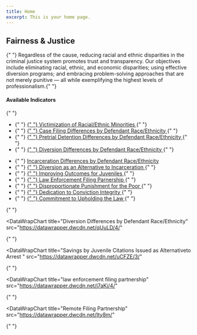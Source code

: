 ```yaml
---
title: Home
excerpt: This is your home page.
---
```



<Section py="2|4|8|10">
  <Container>
    <Flexbox
      flexDirection="column"
      alignItems="center|flex-start"
      textAlign="center|left"
    >
      <H1 m="0" fontWeight="extrabold" lineHeight="tight">
        Fairness & Justice
      </H1>
      <Section maxWidth="750px">
        <P>
          {" "}
          Regardless of the cause, reducing racial and ethnic disparities in the criminal justice system promotes trust and transparency. Our objectives include eliminating racial, ethnic, and economic disparities; using effective diversion programs; and embracing problem-solving approaches that are not merely punitive — all while exemplifying the highest levels of professionalism.{" "}
        </P>
      </Section>
    </Flexbox>
    <Grid col="1|2" gap="1|1|1" alignItems="center">
      <P>
        <H4 m="0">Available Indicators </H4>{" "}
        <ul>
          <li>
            {" "}
            <a href="#victim-race-eth">
              {" "}
              Victimization of Racial/Ethnic Minorities
            </a>{" "}
          </li>
          <li>
            {" "}
            <a href="#case-filing-diff">
              {" "}
              Case Filing Differences by Defendant Race/Ethnicity
            </a>{" "}
          </li>
          <li>
            {" "}
            <a href="#pretrial-detention-diff">
              {" "}
              Pretrial Detention Differences by Defendant Race/Ethnicity
            </a>{" "}
          </li>
                            <li>
            {" "}
            <a href="#diversion-diff">
              {" "}
              Diversion Differences by Defendant Race/Ethnicity
            </a>{" "}
          </li>
        </ul>
      </P>
      <P>
        <ul>
          <li>
            {" "}
            <a href="#incarceration-diff">
              Incarceration Differences by Defendant Race/Ethnicity
            </a>
          </li>
          <li>
            {" "}
            <a href="#diversion-as-an-alternative">
              {" "}
              Diversion as an Alternative to Incarceration
            </a>{" "}
          </li>
          <li>
            {" "}
            <a href="#improving-civil-citations">
              {" "}
              Improving Outcomes for Juveniles
            </a>{" "}
          </li>
          <li>
            {" "}
            <a href="#law-enforcement-filing-partnership">
              {" "}
              Law Enforcement Filing Parnership
            </a>{" "}
          </li>
          <li>
            {" "}
            <a href="#disproportionate-punishment">
              {" "}
              Disproportionate Punishment for the Poor
            </a>{" "}
          </li>
                    <li>
            {" "}
            <a href="#dedication-conviction">
              {" "}
              Dedication to Conviction Integrity
            </a>{" "}
          </li>
          <li>
            {" "}
            <a href="#le-accountability">
              {" "}
              Commitment to Upholding the Law
            </a>{" "}
          </li>
        </ul>{" "}
      </P>
    </Grid>


  </Container>
</Section>


<Container>


<Section maxWidth="750px">


<DataWrapChart
  title="Victimization of Racial/Ethnic Minorities"
  src="https://datawrapper.dwcdn.net/QfFrl/3/"
/>

<a name="victim-race-eth"> </a>

<DataWrapChart src="https://datawrapper.dwcdn.net/M2JZh/" />

<Box mb="20"> </Box>

<DataWrapChart
  title="Case Filing Differences by Defendant Race/Ethnicity"
  src="https://datawrapper.dwcdn.net/QEziS/3/"
/>

<a name="case-filing-diff"> </a>

<DataWrapChart src="https://datawrapper.dwcdn.net/AcpkN/3/" />
<DataWrapChart src="https://datawrapper.dwcdn.net/DlSps/3/" />

<Box mb="20"> </Box>

<DataWrapChart
  title="Pretrial Detention Differences by Defendant Race/Ethnicity"
  src="https://datawrapper.dwcdn.net/ukep8/5/"
/>

<a name="pretrial-detention-diff"> </a>

<DataWrapChart src="https://datawrapper.dwcdn.net/4jumi/" />
<DataWrapChart src="https://datawrapper.dwcdn.net/o4OvY/" />

<Box mb="20"> </Box>

<DataWrapChart
  title="Diversion Differences by Defendant Race/Ethnicity"
  src="https://datawrapper.dwcdn.net/qUuLD/4/"
>
  {" "}
</DataWrapChart>

<a name="diversion-diff"> </a>

<DataWrapChart src="https://datawrapper.dwcdn.net/HTBZB/" />
<DataWrapChart src="https://datawrapper.dwcdn.net/2HGA9/" />
<DataWrapChart src="https://datawrapper.dwcdn.net/A6rvd/" />
<DataWrapChart src="https://datawrapper.dwcdn.net/jZ04P/" />

<Box mb="20"> </Box>

<DataWrapChart
  title="Incarceration Differences by Defendant Race/Ethnicity"
  src="https://datawrapper.dwcdn.net/peRUt/2/"
/>

<a name="incarceration-diff"> </a>

<DataWrapChart src="https://datawrapper.dwcdn.net/CReAm/" />
<DataWrapChart src="https://datawrapper.dwcdn.net/jcFN2/" />
<DataWrapChart src="https://datawrapper.dwcdn.net/t1ait/" />
<DataWrapChart src="https://datawrapper.dwcdn.net/BKn1E/" />

<!-- ### 8.2 -->

<Box mb="20"> </Box>

<DataWrapChart
  title="Diversion as an Alternative to Incarceration"
  src="https://datawrapper.dwcdn.net/Jnk2k/2/"
/>

<a name="diversion-as-an-alternative"> </a>

<DataWrapChart src="https://datawrapper.dwcdn.net/2Y65R/" />
<DataWrapChart src="https://datawrapper.dwcdn.net/rYXoJ/" />

<Box mb="20"> </Box>

<DataWrapChart
  title="Improving Outcomes-Juvenile Civil Citations"
  src="https://datawrapper.dwcdn.net/8rwPJ/3/"
/>

<a name="improving-civil-citations"> </a>

<DataWrapChart src="https://datawrapper.dwcdn.net/BKigx/3/" />

<DataWrapChart
  title="Savings by Juvenile Citations Issued as Alternativeto Arrest "
  src="https://datawrapper.dwcdn.net/uCFZE/3/"
>
  {" "}
</DataWrapChart>

<Box mb="20"> </Box>

<!-- ### law enforcement filing partnership-->

<DataWrapChart
  title="law enforcement filing partnership"
  src="https://datawrapper.dwcdn.net/j7aKj/4/"
>
  {" "}
</DataWrapChart>

<a name="law-enforcement-filing-partnership"> </a>

<DataWrapChart
  title="Remote Filing Partnership"
  src="https://datawrapper.dwcdn.net/Ity8m/"
>
  {" "}
</DataWrapChart>

<Box mb="20"> </Box>

<!-- ### 8.7 -->

<Box mb="20"> </Box>

<DataWrapChart
  title="Disproportionate Punishment for the Poor"
  src="https://datawrapper.dwcdn.net/y0Ri0/4/"
/>

<a name="disproportionate-punishment"> </a>

<DataWrapChart
  title="Diversion as an Alternative to Incarceration Chart"
  src="https://datawrapper.dwcdn.net/NamO0/"
/>

<!-- ### 9.2 -->

<Box mb="20"> </Box>

<DataWrapChart
  title="Dedication to Conviction Integrity"
  src="https://datawrapper.dwcdn.net/s0xf1/2/"
/>

<a name="dedication-conviction"> </a>

<DataWrapChart src="https://datawrapper.dwcdn.net/H317M/" />

<!-- ### 9.3 -->

<Box mb="20"> </Box>

<DataWrapChart
  title="Commitment to Law Enforcement Accountability"
  src="https://datawrapper.dwcdn.net/ykky3/6/"
/>

<a name="le-accountability"> </a>

<DataWrapChart src="https://datawrapper.dwcdn.net/He2dt/" />

</Section>


</Container>

